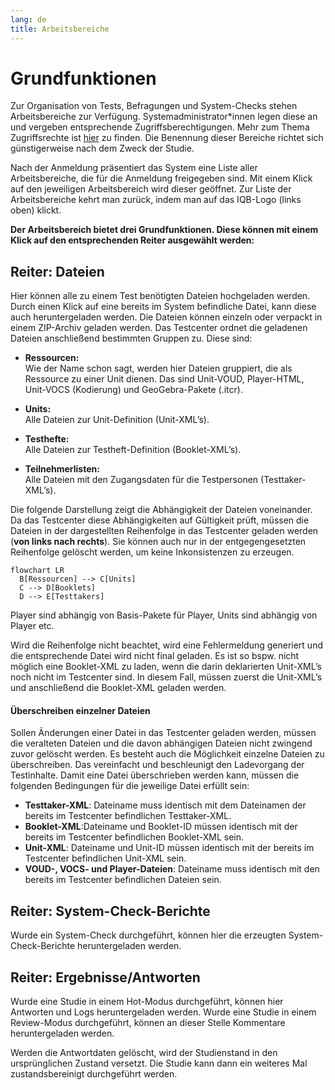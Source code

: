 ```yaml
---
lang: de
title: Arbeitsbereiche
---
```


# Grundfunktionen

Zur Organisation von Tests, Befragungen und System-Checks stehen Arbeitsbereiche zur Verfügung. Systemadministrator\*innen legen diese an und vergeben entsprechende Zugriffsberechtigungen. Mehr zum Thema Zugriffsrechte ist [hier](/Testcenter/Zugriffsrechte/index.qmd) zu finden. Die Benennung dieser Bereiche richtet sich günstigerweise nach dem Zweck der Studie.

Nach der Anmeldung präsentiert das System eine Liste aller Arbeitsbereiche, die für die Anmeldung freigegeben sind. Mit einem Klick auf den jeweiligen Arbeitsbereich wird dieser geöffnet. Zur Liste der Arbeitsbereiche kehrt man zurück, indem man auf das IQB-Logo (links oben) klickt.

**Der Arbeitsbereich bietet drei Grundfunktionen. Diese können mit einem Klick auf den entsprechenden Reiter ausgewählt werden:**

## Reiter: Dateien

Hier können alle zu einem Test benötigten Dateien hochgeladen werden. Durch einen Klick auf eine bereits im System befindliche Datei, kann diese auch heruntergeladen werden. Die Dateien können einzeln oder verpackt in einem ZIP-Archiv geladen werden. Das Testcenter ordnet die geladenen Dateien anschließend bestimmten Gruppen zu. Diese sind:

* **Ressourcen:** <br>
Wie der Name schon sagt, werden hier Dateien gruppiert, die als Ressource zu einer Unit dienen. Das sind Unit-VOUD, Player-HTML, Unit-VOCS (Kodierung) und GeoGebra-Pakete (.itcr). 

* **Units:**<br>
Alle Dateien zur Unit-Definition (Unit-XML's).

* **Testhefte:**<br>
Alle Dateien zur Testheft-Definition (Booklet-XML's).

* **Teilnehmerlisten:**<br>
Alle Dateien mit den Zugangsdaten für die Testpersonen (Testtaker-XML's).

Die folgende Darstellung zeigt die Abhängigkeit der Dateien voneinander. Da das Testcenter diese Abhängigkeiten auf Gültigkeit prüft, müssen die Dateien in der dargestellten Reihenfolge in das Testcenter geladen werden (**von links nach rechts**). Sie können auch nur in der entgegengesetzten Reihenfolge gelöscht werden, um keine Inkonsistenzen zu erzeugen.

::: {#fig-dep}
```mermaid
flowchart LR
  B[Ressourcen] --> C[Units]
  C --> D[Booklets]
  D --> E[Testtakers]
```
Player sind abhängig von Basis-Pakete für Player, Units sind abhängig von Player etc.
:::

Wird die Reihenfolge nicht beachtet, wird eine Fehlermeldung generiert und die entsprechende Datei wird nicht final geladen. Es ist so bspw. nicht möglich eine Booklet-XML zu laden, wenn die darin deklarierten Unit-XML's noch nicht im Testcenter sind. In diesem Fall, müssen zuerst die Unit-XML's und anschließend die Booklet-XML geladen werden. 

#### Überschreiben einzelner Dateien

Sollen Änderungen einer Datei in das Testcenter geladen werden, müssen die veralteten Dateien und die davon abhängigen Dateien nicht zwingend zuvor gelöscht werden. Es besteht auch die Möglichkeit einzelne Dateien zu überschreiben. Das vereinfacht und beschleunigt den Ladevorgang der Testinhalte. Damit eine Datei überschrieben werden kann, müssen die folgenden Bedingungen für die jeweilige Datei erfüllt sein:

* **Testtaker-XML**: Dateiname muss identisch mit dem Dateinamen der bereits im Testcenter befindlichen Testtaker-XML.
* **Booklet-XML**:Dateiname und Booklet-ID müssen identisch mit der bereits im Testcenter befindlichen Booklet-XML sein.
* **Unit-XML**: Dateiname und Unit-ID müssen identisch mit der bereits im Testcenter befindlichen Unit-XML sein.
* **VOUD-, VOCS- und Player-Dateien**: Dateiname muss identisch mit den bereits im Testcenter befindlichen Dateien sein.

## Reiter: System-Check-Berichte

Wurde ein System-Check durchgeführt, können hier die erzeugten System-Check-Berichte heruntergeladen werden.

## Reiter: Ergebnisse/Antworten

Wurde eine Studie in einem Hot-Modus durchgeführt, können hier Antworten und Logs heruntergeladen werden. Wurde eine Studie in einem Review-Modus durchgeführt, können an dieser Stelle Kommentare heruntergeladen werden. 

::: {.callout-note}
Werden die Antwortdaten gelöscht, wird der Studienstand in den ursprünglichen Zustand versetzt. Die Studie kann dann ein weiteres Mal zustandsbereinigt durchgeführt werden.
:::




